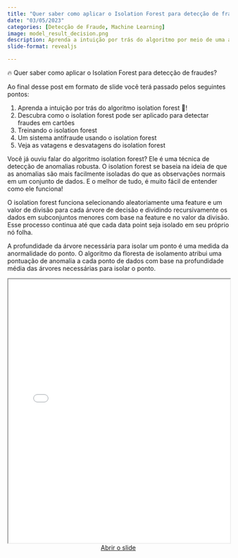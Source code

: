 ```yaml
---
title: "Quer saber como aplicar o Isolation Forest para detecção de fraudes?"
date: "03/05/2023"
categories: [Detecção de Fraude, Machine Learning]
image: model_result_decision.png
description: Aprenda a intuição por trás do algoritmo por meio de uma aplicação para detecção de fraudes em cartões!
slide-format: revealjs

---
```


🔥 Quer saber como aplicar o Isolation Forest para detecção de fraudes?

Ao final desse post em formato de slide você terá passado pelos seguintes pontos: 

1. Aprenda a intuição por trás do algoritmo isolation forest 🌲!
2. Descubra como o isolation forest pode ser aplicado para detectar fraudes em cartões
3. Treinando o isolation forest
4. Um sistema antifraude usando o isolation forest
5. Veja as vatagens e desvatagens do isolation forest

Você já ouviu falar do algoritmo isolation forest? Ele é uma técnica de detecção de anomalias robusta. O isolation forest se baseia na ideia de que as anomalias são mais facilmente isoladas do que as observações normais em um conjunto de dados. E o melhor de tudo, é muito fácil de entender como ele funciona!

O isolation forest funciona selecionando aleatoriamente uma feature e um valor de divisão para cada árvore de decisão e dividindo recursivamente os dados em subconjuntos menores com base na feature e no valor da divisão. Esse processo continua até que cada data point seja isolado em seu próprio nó folha. 

A profundidade da árvore necessária para isolar um ponto é uma medida da anormalidade do ponto. O algoritmo da floresta de isolamento atribui uma pontuação de anomalia a cada ponto de dados com base na profundidade média das árvores necessárias para isolar o ponto.

<div>
```{=html}
<iframe class="slide-deck" width="100%" height="600" src="../../../presentations/isolation_forest_fraude/isolation_forest_fraude.html"></iframe>
```
<center>[Abrir o slide](../../../presentations/isolation_forest_fraude/isolation_forest_fraude.html){target="_blank"}</center>
</div>